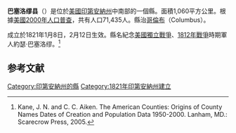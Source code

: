 {{noteTA
|T=zh-hans:巴塞洛缪县 (印第安纳州);zh-hk:巴塞洛缪縣 (印第安納州);zh-tw:巴塞洛缪郡 (印地安納州);
|G1=USState
}}

{{Infobox U.S. County |
 county  = 巴塞洛缪縣 |
 state = 印地安那州 |
 en county  = Bartholomew County |
 en state = Indiana |
 seal = <!-- 檔案不存在 Bartholomew County, Indiana seal.png ，可從英文維基百科取得 --> |
 map = Map of Indiana highlighting Bartholomew County.svg |
 map size = 150 |
 founded = 1821年2月12日 |
 seat = [[哥伦布_(印第安纳州)|哥倫布]] | 
 area = 1,060 [[km²|km²]] (409 mi²) |
 area water = 7 km² (3 mi²) |
 area percentage = 0.62% |
 census yr = 2000 |
 pop = 71,435 |
 density km = 68 | density mi = 176 |
 web = www.bartholomewco.com |
|}}
'''巴塞洛缪县'''（{{lang-en|Bartholomew County}}）是位於[[美國|美國]][[印第安納州|印第安納州]]中南部的一個縣。面積1,060平方公里。根據[[美國2000年人口普查|美國2000年人口普查]]，共有人口71,435人。縣治[[哥倫布_(印第安納州)|哥倫布]]（Columbus）。

成立於1821年1月8日，2月12日生效。縣名紀念[[美國獨立戰爭|美國獨立戰爭]]、[[1812年戰爭|1812年戰爭]]時期軍人約瑟·巴塞洛缪。<ref>Kane, J. N. and C. C. Aiken. The American Counties: Origins of County Names Dates of Creation and Population Data 1950-2000. Lanham, MD.: Scarecrow Press, 2005.</ref>

== 参考文献 ==
{{Reflist}}

{{印第安納州}}
{{巴塞洛繆縣 (印地安納州)}}
{{Authority control}}

{{DEFAULTSORT:Bartholomew County}}
[[Category:印第安納州的縣|Category:印第安納州的縣]]
[[Category:1821年印第安納州建立|Category:1821年印第安納州建立]]